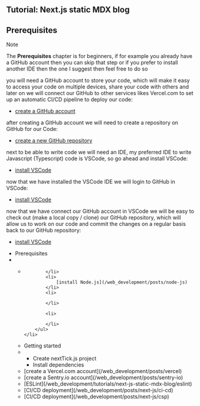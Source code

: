 <article>

# Tutorial: Next.js static MDX blog

## Prerequisites

> [!NOTE]  
> The **Prerequisites** chapter is for beginners, if for example you already have a GitHub account then you can skip that step or if you prefer to install another IDE then the one I suggest then feel free to do so

you will need a GitHub account to store your code, which will make it easy to access your code on multiple devices, share your code with others and later on we will connect our GitHub to other services likes Vercel.com to set up an automatic CI/CD pipeline to deploy our code:

* [create a GitHub account](/web_development/posts/github)

after creating a GitHub account we will need to create a repository on GitHub for our Code:

* [create a new GitHub repository](/web_development/posts/github)

next to be able to write code we will need an IDE, my preferred IDE to write Javascript (Typescript) code is VSCode, so go ahead and install VSCode:

* [install VSCode](/web_development/posts/vscode)

now that we have installed the VSCode IDE we will login to GitHub in VSCode:

* [install VSCode](/web_development/posts/vscode)

now that we have connect our GitHub account in VSCode we will be easy to check out (make a local copy / clone) our GitHub repository, which will allow us to work on our code and commit the changes on a regular basis back to our GitHub repository:

* [install VSCode](/web_development/posts/vscode)



<ul>
    <li>Prerequisites</li>
    <li>
        <ul>
            <li>
                
            </li>
            <li>
                [install Node.js](/web_development/posts/node-js)
            </li>
            <li>
                
            </li>

            <li>
                
            </li>
        </ul>
    </li>
</ul>

<ul>
    <li>Getting started</li>
    <li>
        <ul>
            <li>
                Create nextTick.js project
            </li>
            <li>
                Install dependencies
            </li>
        </ul>
    </li>
</ul>

<ul>
    <li>
        [create a Vercel.com account](/web_development/posts/vercel)
    </li>
    <li>
        [create a Sentry.io account](/web_development/posts/sentry-io)
    </li>
</ul>

<ul>
    <li>
        [ESLint](/web_development/tutorials/next-js-static-mdx-blog/eslint)
    </li>
    <li>
        [CI/CD deployment](/web_development/posts/next-js/ci-cd)
    </li>
    <li>
        [CI/CD deployment](/web_development/posts/next-js/csp)
    </li>
</ul>

</article>